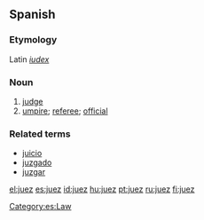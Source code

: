 ==Spanish==
===Etymology===
Latin ''[[iudex]]''
===Noun===
{{es-noun-mf|f=jueza|mpl=jueces}}

# [[judge]]
# [[umpire]]; [[referee]]; [[official]]

===Related terms===
*[[juicio]]
*[[juzgado]]
*[[juzgar]]

[[Category:es:Law]]

[[el:juez]]
[[es:juez]]
[[id:juez]]
[[hu:juez]]
[[pt:juez]]
[[ru:juez]]
[[fi:juez]]